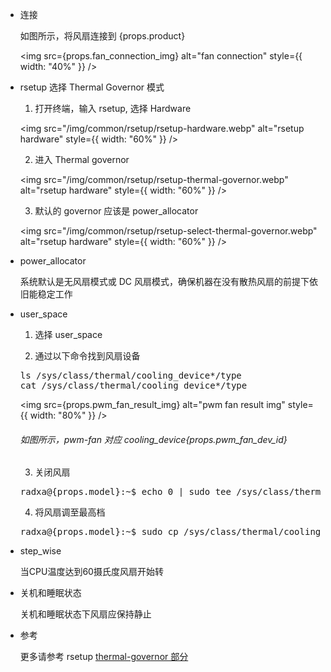 - 连接

  如图所示，将风扇连接到 {props.product}

  <img src={props.fan_connection_img} alt="fan connection" style={{ width: "40%" }} />

- rsetup 选择 Thermal Governor 模式

  1. 打开终端，输入 rsetup, 选择  Hardware

  <img src="/img/common/rsetup/rsetup-hardware.webp" alt="rsetup hardware" style={{ width: "60%" }} />

  2. 进入 Thermal governor

  <img src="/img/common/rsetup/rsetup-thermal-governor.webp" alt="rsetup hardware" style={{ width: "60%" }} />

  3. 默认的 governor 应该是 power_allocator

  <img src="/img/common/rsetup/rsetup-select-thermal-governor.webp" alt="rsetup hardware" style={{ width: "60%" }} />

- power_allocator

  系统默认是无风扇模式或 DC 风扇模式，确保机器在没有散热风扇的前提下依旧能稳定工作

- user_space

  1. 选择 user_space

  2. 通过以下命令找到风扇设备

  <pre>
  ls /sys/class/thermal/cooling_device*/type
  cat /sys/class/thermal/cooling_device*/type
  </pre>

  <img src={props.pwm_fan_result_img} alt="pwm fan result img"  style={{ width: "80%" }} />

  <h6>如图所示，pwm-fan 对应 cooling_device{props.pwm_fan_dev_id}</h6>

  3. 关闭风扇

  <pre>
  radxa@{props.model}:~$ echo 0 | sudo tee /sys/class/thermal/cooling_device{props.pwm_fan_dev_id}/cur_state
  </pre>

  4. 将风扇调至最高档

  <pre>
  radxa@{props.model}:~$ sudo cp /sys/class/thermal/cooling_device{props.pwm_fan_dev_id}/max_state /sys/class/thermal/cooling_device{props.pwm_fan_dev_id}/cur_state
  </pre>

- step_wise

  当CPU温度达到60摄氏度风扇开始转

- 关机和睡眠状态

  关机和睡眠状态下风扇应保持静止

- 参考

  更多请参考 rsetup <a href={props.thermal_governor_path} > thermal-governor 部分</a>
